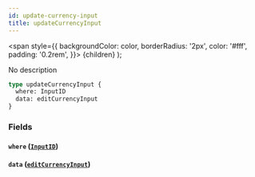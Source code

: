 ```yaml
---
id: update-currency-input
title: updateCurrencyInput
---
```


<span
style={{
      backgroundColor: color,
      borderRadius: '2px',
      color: '#fff',
      padding: '0.2rem',
    }}>
{children}
</span>
);

No description

```graphql
type updateCurrencyInput {
  where: InputID
  data: editCurrencyInput
}
```

### Fields

#### `where` ([`InputID`](/v1/inputs/input-id))

#### `data` ([`editCurrencyInput`](/v1/inputs/edit-currency-input))
